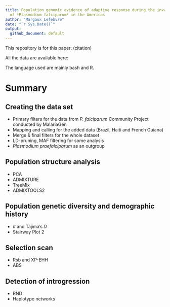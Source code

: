 ```yaml
---
title: Population genomic evidence of adaptive response during the invasion history
  of *Plasmodium falciparum* in the Americas
author: "Margaux Lefebvre"
date: "`r Sys.Date()`"
output: 
  github_document: default
---
```


This repository is for this paper: (citation)

All the data are available here:

The language used are mainly bash and R.

# Summary

## Creating the data set

* Primary filters for the data from *P. falciparum* Community Project conducted by MalariaGen
* Mapping and calling for the added data (Brazil, Haiti and French Guiana)
* Merge & final filters for the whole dataset
* LD-pruning, MAF filtering for some analysis
* *Plasmodium praefalciparum* as an outgroup

## Population structure analysis

* PCA
* ADMIXTURE
* TreeMix
* ADMIXTOOLS2

## Population genetic diversity and demographic history

* $\pi$ and Tajima's *D*
* Stairway Plot 2

## Selection scan

* Rsb and XP-EHH
* ABS

## Detection of introgression

* RND
* Haplotype networks

